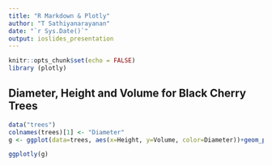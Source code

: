 ```yaml
---
title: "R Markdown & Plotly"
author: "T Sathiyanarayanan"
date: "`r Sys.Date()`"
output: ioslides_presentation
---
```


```r
knitr::opts_chunk$set(echo = FALSE)
library (plotly)
```

## Diameter, Height and Volume for Black Cherry Trees

```r

data("trees")
colnames(trees)[1] <- "Diameter"
g <- ggplot(data=trees, aes(x=Height, y=Volume, color=Diameter))+geom_point()+ geom_smooth(method='lm', formula= y~x)

ggplotly(g)
```
